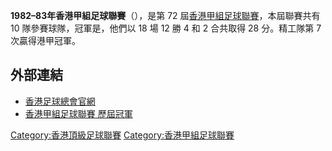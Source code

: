 '''1982–83年香港甲組足球聯賽'''（{{lang-en|Hong Kong First Division Football League}}），是第 72 屆[[香港甲組足球聯賽|香港甲組足球聯賽]]，本屆聯賽共有 10 隊參賽球隊，冠軍是{{fc|精工}}，他們以 18 場 12 勝 4 和 2 合共取得 28 分。精工隊第 7 次贏得港甲冠軍。

== 外部連結 ==
*[https://www.hkfa.com/ 香港足球總會官網]{{Wayback|url=https://www.hkfa.com/ |date=20190103174738 }}
*[http://www.rsssf.com/tablesh/hkchamp.html 香港甲組足球聯賽 歷屆冠軍]{{Wayback|url=http://www.rsssf.com/tablesh/hkchamp.html |date=20120205190654 }}

{{港甲賽季}}

[[Category:香港頂級足球聯賽|Category:香港頂級足球聯賽]]
[[Category:香港甲組足球聯賽|Category:香港甲組足球聯賽]]


{{soccer-stub}}